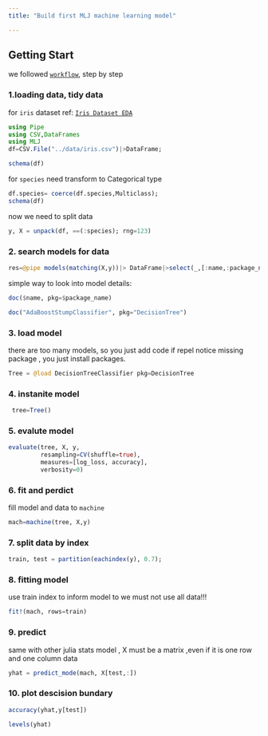 ```yaml
---
title: "Build first MLJ machine learning model"

---
```


##  Getting Start 

we followed [`workflow`](../workflow/index.qmd), step by step 

### 1.loading data, tidy data 

for  `iris` dataset  ref: [`Iris Dataset EDA`](../dataset/iris.qmd)


```julia
using Pipe
using CSV,DataFrames
using MLJ
df=CSV.File("../data/iris.csv")|>DataFrame;
```
```julia
schema(df)
```

for `species` need transform to Categorical type

```julia
df.species= coerce(df.species,Multiclass);
schema(df)
```

now we need to split data 
```julia
y, X = unpack(df, ==(:species); rng=123)
```

### 2. search models for data 
```julia
res=@pipe models(matching(X,y))|> DataFrame|>select(_,[:name,:package_name])
```

simple way to look into model details:
```julia
doc($name, pkg=$package_name)
```

```julia
doc("AdaBoostStumpClassifier", pkg="DecisionTree")
```


### 3. load model 
there are too many models, so you just add code
if repel notice missing package , you just install 
packages. 
```julia
Tree = @load DecisionTreeClassifier pkg=DecisionTree
```

### 4. instanite model
```julia
 tree=Tree()
```

### 5. evalute model
```julia
evaluate(tree, X, y,
         resampling=CV(shuffle=true),
         measures=[log_loss, accuracy],
         verbosity=0)
```


### 6. fit and perdict 

 fill model and data to `machine`
 
```julia
mach=machine(tree, X,y)
```

### 7. split data by index 

```julia
train, test = partition(eachindex(y), 0.7); 
```

### 8. fitting model
use train index to inform model to 
we must not use all data!!!
```julia
fit!(mach, rows=train)
```

### 9. predict 
same with other julia stats model , 
X must be a matrix ,even if it is one row and one column 
data 

```julia
yhat = predict_mode(mach, X[test,:])
```

### 10. plot descision bundary
```julia
accuracy(yhat,y[test])
```

```julia
levels(yhat)
```














